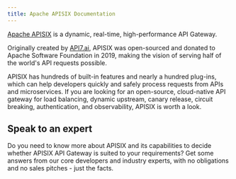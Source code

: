 ```yaml
---
title: Apache APISIX Documentation
---
```


[Apache APISIX](https://api7.ai/apisix) is a dynamic, real-time, high-performance API Gateway.

Originally created by [API7.ai](https://api7.ai), APISIX was open-sourced and donated to Apache Software Foundation in 2019, making the vision of serving half of the world's API requests possible.

APISIX has hundreds of built-in features and nearly a hundred plug-ins, which can help developers quickly and safely process requests from APIs and microservices. If you are looking for an open-source, cloud-native API gateway for load balancing, dynamic upstream, canary release, circuit breaking, authentication, and observability, APISIX is worth a look.

<!-- Custom Component -->

<QuickstartSection />

## Speak to an expert

Do you need to know more about APISIX and its capabilities to decide whether APISIX API Gateway is suited to your requirements? Get some answers from our core developers and industry experts, with no obligations and no sales pitches - just the facts.

<!-- Custom Button -->

<CustomButton text='Book a Meeting' link='https://meetings.hubspot.com/zhiyuan' />
